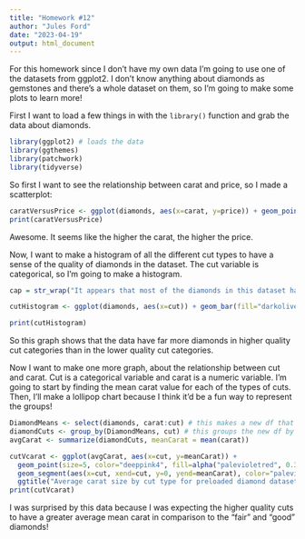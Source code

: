 ```yaml
---
title: "Homework #12"
author: "Jules Ford"
date: "2023-04-19"
output: html_document
---
```


For this homework since I don't have my own data I'm going to use one of the datasets from ggplot2. I don't know anything about diamonds as gemstones and there's a whole dataset on them, so I'm going to make some plots to learn more!

First I want to load a few things in with the `library()` function and grab the data about diamonds.
```r
library(ggplot2) # loads the data
library(ggthemes)
library(patchwork)
library(tidyverse)
```

So first I want to see the relationship between carat and price, so I made a scatterplot:

```r
caratVersusPrice <- ggplot(diamonds, aes(x=carat, y=price)) + geom_point(color="deepskyblue3", fill="blue") + ggtitle("Relationship between carat and price of diamonds")
print(caratVersusPrice)
```

Awesome. It seems like the higher the carat, the higher the price.

Now, I want to make a histogram of all the different cut types to have a sense of the quality of diamonds in the dataset. The cut variable is categorical, so I'm going to make a histogram.

```r
cap = str_wrap("It appears that most of the diamonds in this dataset have a nice cut, since the majority of the data is in the 'Very Good,' 'Premium,' or 'Ideal' category.")

cutHistogram <- ggplot(diamonds, aes(x=cut)) + geom_bar(fill="darkolivegreen4") + ggtitle("Counts of diamond cut in preloaded Diamond dataset") + labs(caption=cap)

print(cutHistogram)
```

So this graph shows that the data have far more diamonds in higher quality cut categories than in the lower quality cut categories.

Now I want to make one more graph, about the relationship between cut and carat. Cut is a categorical variable and carat is a numeric variable. I'm going to start by finding the mean carat value for each of the types of cuts. Then, I'll make a lollipop chart because I think it'd be a fun way to represent the groups!

```r
DiamondMeans <- select(diamonds, carat:cut) # this makes a new df that selects only the 2 columns I care about
diamondCuts <- group_by(DiamondMeans, cut) # this groups the new df by type of cut
avgCarat <- summarize(diamondCuts, meanCarat = mean(carat))

cutVcarat <- ggplot(avgCarat, aes(x=cut, y=meanCarat)) + 
  geom_point(size=5, color="deeppink4", fill=alpha("palevioletred", 0.3), alpha=0.7, shape=21, stroke=2) +
  geom_segment(aes(x=cut, xend=cut, y=0, yend=meanCarat), color="palevioletred") + 
  ggtitle("Average carat size by cut type for preloaded diamond dataset")
print(cutVcarat)
```

I was surprised by this data because I was expecting the higher quality cuts to have a greater average mean carat in comparison to the "fair" and "good" diamonds!
